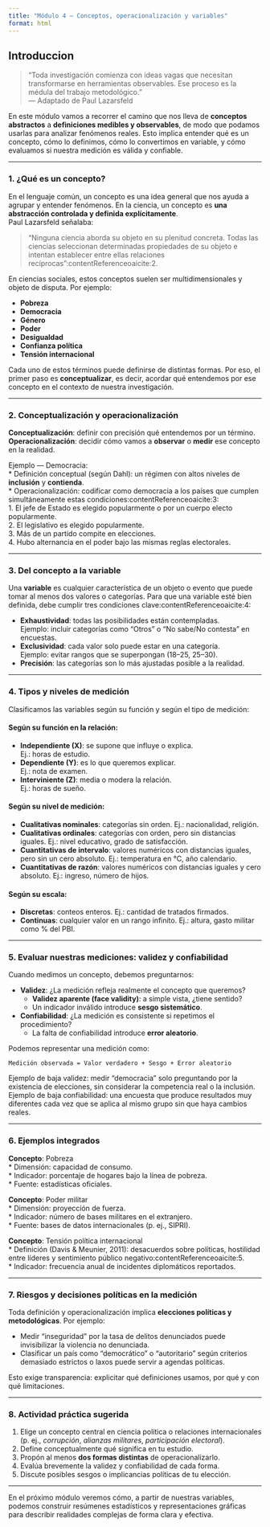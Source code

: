 ```yaml
---
title: "Módulo 4 — Conceptos, operacionalización y variables"
format: html
---
```


## Introduccion

> “Toda investigación comienza con ideas vagas que necesitan transformarse en herramientas observables. Ese proceso es la médula del trabajo metodológico.”  
> — Adaptado de Paul Lazarsfeld

En este módulo vamos a recorrer el camino que nos lleva de **conceptos abstractos** a **definiciones medibles y observables**, de modo que podamos usarlas para analizar fenómenos reales. Esto implica entender qué es un concepto, cómo lo definimos, cómo lo convertimos en variable, y cómo evaluamos si nuestra medición es válida y confiable.

---

### 1. ¿Qué es un concepto?

En el lenguaje común, un concepto es una idea general que nos ayuda a agrupar y entender fenómenos. En la ciencia, un concepto es **una abstracción controlada y definida explícitamente**.  
Paul Lazarsfeld señalaba:

> “Ninguna ciencia aborda su objeto en su plenitud concreta. Todas las ciencias seleccionan determinadas propiedades de su objeto e intentan establecer entre ellas relaciones recíprocas”:contentReference[oaicite:2]{index=2}.

En ciencias sociales, estos conceptos suelen ser multidimensionales y objeto de disputa. Por ejemplo:

* **Pobreza**
* **Democracia**
* **Género**
* **Poder**
* **Desigualdad**
* **Confianza política**
* **Tensión internacional**

Cada uno de estos términos puede definirse de distintas formas. Por eso, el primer paso es **conceptualizar**, es decir, acordar qué entendemos por ese concepto en el contexto de nuestra investigación.

---

### 2. Conceptualización y operacionalización

**Conceptualización**: definir con precisión qué entendemos por un término.  
**Operacionalización**: decidir cómo vamos a **observar** o **medir** ese concepto en la realidad.

Ejemplo — Democracia:  
* Definición conceptual (según Dahl): un régimen con altos niveles de **inclusión** y **contienda**.  
* Operacionalización: codificar como democracia a los países que cumplen simultáneamente estas condiciones:contentReference[oaicite:3]{index=3}:  
  1. El jefe de Estado es elegido popularmente o por un cuerpo electo popularmente.  
  2. El legislativo es elegido popularmente.  
  3. Más de un partido compite en elecciones.  
  4. Hubo alternancia en el poder bajo las mismas reglas electorales.

---

### 3. Del concepto a la variable

Una **variable** es cualquier característica de un objeto o evento que puede tomar al menos dos valores o categorías. Para que una variable esté bien definida, debe cumplir tres condiciones clave:contentReference[oaicite:4]{index=4}:

* **Exhaustividad**: todas las posibilidades están contempladas.  
  Ejemplo: incluir categorías como "Otros" o "No sabe/No contesta" en encuestas.
* **Exclusividad**: cada valor solo puede estar en una categoría.  
  Ejemplo: evitar rangos que se superpongan (18–25, 25–30).
* **Precisión**: las categorías son lo más ajustadas posible a la realidad.  

---

### 4. Tipos y niveles de medición

Clasificamos las variables según su función y según el tipo de medición:

#### Según su función en la relación:
* **Independiente (X)**: se supone que influye o explica.  
  Ej.: horas de estudio.
* **Dependiente (Y)**: es lo que queremos explicar.  
  Ej.: nota de examen.
* **Interviniente (Z)**: media o modera la relación.  
  Ej.: horas de sueño.

#### Según su nivel de medición:
* **Cualitativas nominales**: categorías sin orden. Ej.: nacionalidad, religión.
* **Cualitativas ordinales**: categorías con orden, pero sin distancias iguales. Ej.: nivel educativo, grado de satisfacción.
* **Cuantitativas de intervalo**: valores numéricos con distancias iguales, pero sin un cero absoluto. Ej.: temperatura en °C, año calendario.
* **Cuantitativas de razón**: valores numéricos con distancias iguales y cero absoluto. Ej.: ingreso, número de hijos.

#### Según su escala:
* **Discretas**: conteos enteros. Ej.: cantidad de tratados firmados.
* **Continuas**: cualquier valor en un rango infinito. Ej.: altura, gasto militar como % del PBI.

---

### 5. Evaluar nuestras mediciones: validez y confiabilidad

Cuando medimos un concepto, debemos preguntarnos:

* **Validez**: ¿La medición refleja realmente el concepto que queremos?  
  - **Validez aparente (face validity)**: a simple vista, ¿tiene sentido?  
  - Un indicador inválido introduce **sesgo sistemático**.

* **Confiabilidad**: ¿La medición es consistente si repetimos el procedimiento?  
  - La falta de confiabilidad introduce **error aleatorio**.

Podemos representar una medición como:

```
Medición observada = Valor verdadero + Sesgo + Error aleatorio
```

Ejemplo de baja validez: medir "democracia" solo preguntando por la existencia de elecciones, sin considerar la competencia real o la inclusión.  
Ejemplo de baja confiabilidad: una encuesta que produce resultados muy diferentes cada vez que se aplica al mismo grupo sin que haya cambios reales.

---

### 6. Ejemplos integrados

**Concepto**: Pobreza  
* Dimensión: capacidad de consumo.  
* Indicador: porcentaje de hogares bajo la línea de pobreza.  
* Fuente: estadísticas oficiales.  

**Concepto**: Poder militar  
* Dimensión: proyección de fuerza.  
* Indicador: número de bases militares en el extranjero.  
* Fuente: bases de datos internacionales (p. ej., SIPRI).  

**Concepto**: Tensión política internacional  
* Definición (Davis & Meunier, 2011): desacuerdos sobre políticas, hostilidad entre líderes y sentimiento público negativo:contentReference[oaicite:5]{index=5}.  
* Indicador: frecuencia anual de incidentes diplomáticos reportados.  

---

### 7. Riesgos y decisiones políticas en la medición

Toda definición y operacionalización implica **elecciones políticas y metodológicas**. Por ejemplo:

* Medir “inseguridad” por la tasa de delitos denunciados puede invisibilizar la violencia no denunciada.
* Clasificar un país como “democrático” o “autoritario” según criterios demasiado estrictos o laxos puede servir a agendas políticas.

Esto exige transparencia: explicitar qué definiciones usamos, por qué y con qué limitaciones.

---

### 8. Actividad práctica sugerida

1. Elige un concepto central en ciencia política o relaciones internacionales (p. ej., *corrupción*, *alianzas militares*, *participación electoral*).
2. Define conceptualmente qué significa en tu estudio.
3. Propón al menos **dos formas distintas** de operacionalizarlo.
4. Evalúa brevemente la validez y confiabilidad de cada forma.
5. Discute posibles sesgos o implicancias políticas de tu elección.

---

En el próximo módulo veremos cómo, a partir de nuestras variables, podemos construir resúmenes estadísticos y representaciones gráficas para describir realidades complejas de forma clara y efectiva.
